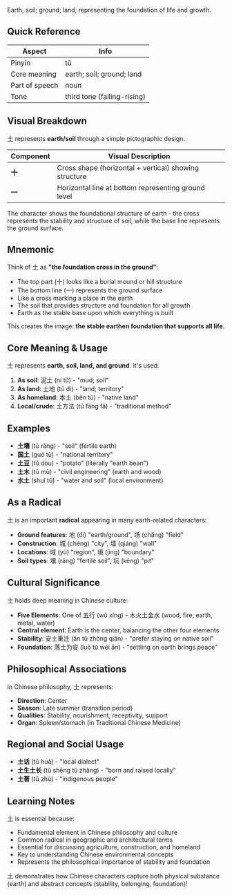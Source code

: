 Earth; soil; ground; land; representing the foundation of life and growth.

## Quick Reference

| Aspect         | Info                        |
| -------------- | --------------------------- |
| Pinyin         | tǔ                          |
| Core meaning   | earth; soil; ground; land   |
| Part of speech | noun                        |
| Tone           | third tone (falling-rising) |

## Visual Breakdown

土 represents **earth/soil** through a simple pictographic design.

| Component | Visual Description                                    |
| --------- | ----------------------------------------------------- |
| **十**    | Cross shape (horizontal + vertical) showing structure |
| **一**    | Horizontal line at bottom representing ground level   |

The character shows the foundational structure of earth - the cross represents the stability and
structure of soil, while the base line represents the ground surface.

## Mnemonic

Think of 土 as **"the foundation cross in the ground"**:

- The top part (十) looks like a burial mound or hill structure
- The bottom line (一) represents the ground surface
- Like a cross marking a place in the earth
- The soil that provides structure and foundation for all growth
- Earth as the stable base upon which everything is built

This creates the image: **the stable earthen foundation that supports all life**.

## Core Meaning & Usage

土 represents **earth, soil, land, and ground**. It's used:

1. **As soil**: 泥土 (ní tǔ) - "mud; soil"
2. **As land**: 土地 (tǔ dì) - "land; territory"
3. **As homeland**: 本土 (běn tǔ) - "native land"
4. **Local/crude**: 土方法 (tǔ fāng fǎ) - "traditional method"

## Examples

- **土壤** (tǔ rǎng) - "soil" (fertile earth)
- **国土** (guó tǔ) - "national territory"
- **土豆** (tǔ dòu) - "potato" (literally "earth bean")
- **土木** (tǔ mù) - "civil engineering" (earth and wood)
- **水土** (shuǐ tǔ) - "water and soil" (local environment)

## As a Radical

土 is an important **radical** appearing in many earth-related characters:

- **Ground features**: 地 (dì) "earth/ground", 场 (chǎng) "field"
- **Construction**: 城 (chéng) "city", 墙 (qiáng) "wall"
- **Locations**: 域 (yù) "region", 境 (jìng) "boundary"
- **Soil types**: 壤 (rǎng) "fertile soil", 坑 (kēng) "pit"

## Cultural Significance

土 holds deep meaning in Chinese culture:

- **Five Elements**: One of 五行 (wǔ xíng) - 木火土金水 (wood, fire, earth, metal, water)
- **Central element**: Earth is the center, balancing the other four elements
- **Stability**: 安土重迁 (ān tǔ zhòng qiān) - "prefer staying on native soil"
- **Foundation**: 落土为安 (luò tǔ wéi ān) - "settling on earth brings peace"

## Philosophical Associations

In Chinese philosophy, 土 represents:

- **Direction**: Center
- **Season**: Late summer (transition period)
- **Qualities**: Stability, nourishment, receptivity, support
- **Organ**: Spleen/stomach (in Traditional Chinese Medicine)

## Regional and Social Usage

- **土话** (tǔ huà) - "local dialect"
- **土生土长** (tǔ shēng tǔ zhǎng) - "born and raised locally"
- **土著** (tǔ zhù) - "indigenous people"

## Learning Notes

土 is essential because:

- Fundamental element in Chinese philosophy and culture
- Common radical in geographic and architectural terms
- Essential for discussing agriculture, construction, and homeland
- Key to understanding Chinese environmental concepts
- Represents the philosophical importance of stability and foundation

土 demonstrates how Chinese characters capture both physical substance (earth) and abstract concepts
(stability, belonging, foundation)!

